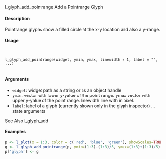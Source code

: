
l_glyph_add_pointrange
Add a Pointrange Glyph

#### Description 

Pointrange glyphs show a filled circle at the x-y location and also a y-range.

#### Usage
<pre><code>

l_glyph_add_pointrange(widget, ymin, ymax, linewidth = 1, label = "",
...)

</code></pre>
#### Arguments 

* ``widget``: widget path as a string or as an object handle
* ``ymin ``:   vector with lower y-yalue of the point range.
ymax vector with upper y-yalue of the point range.
linewidth line with in pixel.
* ``label``:  label of a glyph (currently shown only in the glyph inspector)
... state arguments 

See Also
l_glyph_add

#### Examples 
```r
p <- l_plot(x = 1:3, color = c('red', 'blue', 'green'), showScales=TRUE)
g <- l_glyph_add_pointrange(p, ymin=(1:3)-(1:3)/5, ymax=(1:3)+(1:3)/5)
p['glyph'] <- g
```
